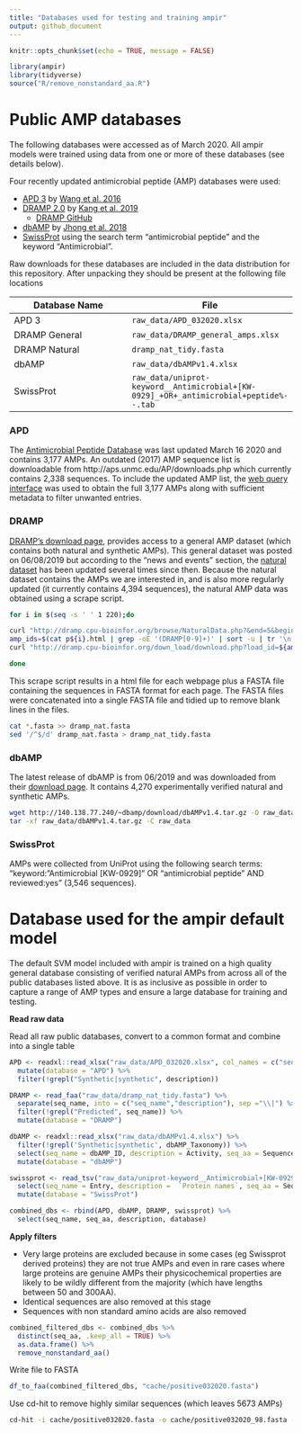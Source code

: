 ```yaml
---
title: "Databases used for testing and training ampir"
output: github_document
---
```


```r
knitr::opts_chunk$set(echo = TRUE, message = FALSE)
```

```r
library(ampir)
library(tidyverse)
source("R/remove_nonstandard_aa.R")
```

# Public AMP databases

The following databases were accessed as of March 2020.  All ampir models were trained using data from one or more of these databases (see details below). 

Four recently updated antimicrobial peptide (AMP) databases were used:

* [APD 3](http://aps.unmc.edu/AP/) by [Wang et al. 2016](https://academic.oup.com/nar/article/44/D1/D1087/2503090) 
* [DRAMP 2.0](http://dramp.cpu-bioinfor.org/) by [Kang et al. 2019](https://www.ncbi.nlm.nih.gov/pubmed/31409791)
  + [DRAMP GitHub](https://github.com/CPUDRAMP/DRAMP2.0)
* [dbAMP](http://140.138.77.240/~dbamp/index.php) by [Jhong et al. 2018](https://www.ncbi.nlm.nih.gov/pubmed/30380085)
* [SwissProt](https://www.uniprot.org/uniprot/?query=keyword:%22Antimicrobial%20[KW-0929]%22%20OR%20%22antimicrobial%20peptide%22&fil=reviewed%3Ayes&sort=score) using the search term "antimicrobial peptide" and the keyword "Antimicrobial".

Raw downloads for these databases are included in the data distribution for this repository.  After unpacking they should be present at the following file locations

| Database Name | File |
| ------------------------ | --------------- |
| APD 3 | `raw_data/APD_032020.xlsx` |
| DRAMP General | `raw_data/DRAMP_general_amps.xlsx` |
| DRAMP Natural | `dramp_nat_tidy.fasta` |
| dbAMP | `raw_data/dbAMPv1.4.xlsx` |
| SwissProt | `raw_data/uniprot-keyword__Antimicrobial+[KW-0929]_+OR+_antimicrobial+peptide%--.tab` |



### APD

The [Antimicrobial Peptide Database](http://aps.unmc.edu/AP/main.php) was last updated March 16 2020 and contains 3,177 AMPs. An outdated (2017) AMP sequence list is downloadable from http://aps.unmc.edu/AP/downloads.php which currently contains 2,338 sequences. To include the updated AMP list, the [web query interface](http://aps.unmc.edu/AP/database/mysql.php) was used to obtain the full 3,177 AMPs along with sufficient metadata to filter unwanted entries. 


### DRAMP

[DRAMP's download page](http://dramp.cpu-bioinfor.org/downloads/), provides access to a general AMP dataset (which contains both natural and synthetic AMPs). This general dataset was posted on 06/08/2019 but according to the "news and events" section, the [natural dataset](http://dramp.cpu-bioinfor.org/browse/NaturalData.php) has been updated several times since then. Because the natural dataset contains the AMPs we are interested in, and is also more regularly updated (it currently contains 4,394 sequences), the natural AMP data was obtained using a scrape script.

```bash
for i in $(seq -s ' ' 1 220);do

curl "http://dramp.cpu-bioinfor.org/browse/NaturalData.php?&end=5&begin=1&pageNow=${i}" -o p${i}.html
amp_ids=$(cat p${i}.html | grep -oE '(DRAMP[0-9]+)' | sort -u | tr '\n' ' ' | sed 's/ /%20/g')
curl "http://dramp.cpu-bioinfor.org/down_load/download.php?load_id=${amp_ids}&format=fasta" -o p${i}.fasta

done
```

This scrape script results in a html file for each webpage plus a FASTA file containing the sequences in FASTA format for each page.
The FASTA files were concatenated into a single FASTA file and tidied up to remove blank lines in the files. 

```bash
cat *.fasta >> dramp_nat.fasta
sed '/^$/d' dramp_nat.fasta > dramp_nat_tidy.fasta
```

### dbAMP 

The latest release of dbAMP is from 06/2019 and was downloaded from their [download page](http://140.138.77.240/~dbamp/download.php). It contains 4,270 experimentally verified natural and synthetic AMPs. 

```bash
wget http://140.138.77.240/~dbamp/download/dbAMPv1.4.tar.gz -O raw_data/dbAMPv1.4.tar.gz
tar -xf raw_data/dbAMPv1.4.tar.gz -C raw_data
```

### SwissProt

AMPs were collected from UniProt using the following search terms: "keyword:"Antimicrobial [KW-0929]" OR "antimicrobial peptide" AND reviewed:yes" (3,546 sequences).

# Database used for the ampir default model

The default SVM model included with ampir is trained on a high quality general database consisting of verified natural AMPs from across all of the public databases listed above. It is as inclusive as possible in order to capture a range of AMP types and ensure a large database for training and testing.

**Read raw data**

Read all raw public databases, convert to a common format and combine into a single table

```r
APD <- readxl::read_xlsx("raw_data/APD_032020.xlsx", col_names = c("seq_name", "description", "seq_aa")) %>% 
  mutate(database = "APD") %>% 
  filter(!grepl("Synthetic|synthetic", description))

DRAMP <- read_faa("raw_data/dramp_nat_tidy.fasta") %>%
  separate(seq_name, into = c("seq_name","description"), sep ="\\|") %>% 
  filter(!grepl("Predicted", seq_name)) %>% 
  mutate(database = "DRAMP")

dbAMP <- readxl::read_xlsx("raw_data/dbAMPv1.4.xlsx") %>%
  filter(!grepl('Synthetic|synthetic', dbAMP_Taxonomy)) %>%
  select(seq_name = dbAMP_ID, description = Activity, seq_aa = Sequence) %>% 
  mutate(database = "dbAMP")

swissprot <- read_tsv("raw_data/uniprot-keyword__Antimicrobial+[KW-0929]_+OR+_antimicrobial+peptide%--.tab") %>%
  select(seq_name = Entry, description =  `Protein names`, seq_aa = Sequence) %>% 
  mutate(database = "SwissProt") 

combined_dbs <- rbind(APD, dbAMP, DRAMP, swissprot) %>% 
  select(seq_name, seq_aa, description, database)
```

**Apply filters**

  - Very large proteins are excluded because in some cases (eg Swissprot derived proteins) they are not true AMPs and even in rare cases where large proteins are genuine AMPs their physicochemical properties are likely to be wildly different from the majority (which have lengths between 50 and 300AA). 
  - Identical sequences are also removed at this stage
  - Sequences with non standard amino acids are also removed

```r
combined_filtered_dbs <- combined_dbs %>%
  distinct(seq_aa, .keep_all = TRUE) %>%
  as.data.frame() %>%
  remove_nonstandard_aa()
```

Write file to FASTA

```r
df_to_faa(combined_filtered_dbs, "cache/positive032020.fasta")
```

Use cd-hit to remove highly similar sequences (which leaves 5673 AMPs)

```bash
cd-hit -i cache/positive032020.fasta -o cache/positive032020_98.fasta -c 0.98 -g 1
```
